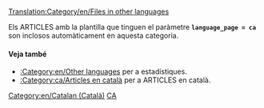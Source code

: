 [[Translation:Category/en/Files in other languages]]

{{en/Bilingual box| Ca
| En aquesta pàgina apareix una relació dels '''fitxers (arxius) en català''' en la wiki de OpenTTD.
| ''This page provides an index for a wide range of '''files in Catalan''' in OpenTTD Wiki.''}}

Els ARTICLES amb la plantilla {{en/S|Other_languages_files}} que tinguen el paràmetre '''<code>language_page = ca </code>''' son inclosos automàticament en aquesta categoria.

====Veja també====
*[[:Category:en/Other languages]] per a estadístiques.
*[[:Category:ca/Articles en català]] per a ARTICLES en català.

[[Category:en/Catalan (Català)]][[Category:en/Files in other languages|CA]]
